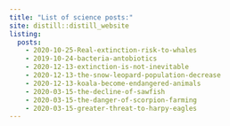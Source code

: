 ```yaml
---
title: "List of science posts:"
site: distill::distill_website
listing: 
  posts:
    - 2020-10-25-Real-extinction-risk-to-whales
    - 2019-10-24-bacteria-antobiotics
    - 2020-12-13-extinction-is-not-inevitable
    - 2020-12-13-the-snow-leopard-population-decrease
    - 2020-12-13-koala-become-endangered-animals
    - 2020-03-15-the-decline-of-sawfish
    - 2020-03-15-the-danger-of-scorpion-farming
    - 2020-03-15-greater-threat-to-harpy-eagles
---
```



